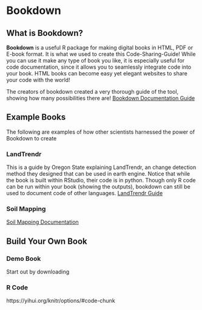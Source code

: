 # Bookdown

## What is Bookdown?
**Bookdown** is a useful R package for making digital books in HTML, PDF or E-book format. It is what we used to create this Code-Sharing-Guide! While you can use it make any type of book you like, it is especially useful for code documentation, since it allows you to seamlessly integrate code into your book. HTML books can become easy yet elegant websites to share your code with the world!



The creators of bookdown created a very thorough guide of the tool, showing how many possibilities there are!
[Bookdown Documentation Guide]("https://bookdown.org/yihui/bookdown/")

## Example Books
The following are examples of how other scientists harnessed the power of Bookdown to create 

### LandTrendr {-}
This is a guide by Oregon State explaining LandTrendr, an change detection method they designed that can be used in earth engine. Notice that while the book is built within RStudio, their code is in python. Though only R code can be run within your book (showing the outputs), bookdown can still be used to document code of other languages.
[LandTrendr Guide](https://emapr.github.io/LT-GEE/working-with-outputs.html)   

### Soil Mapping {-}

[Soil Mapping Documentation](https://l-ramirez-lopez.github.io/VNIR_spectroscopy_for_robust_soil_mapping/)

## Build Your Own Book

### Demo Book
Start out by downloading 

### R Code {-}

https://yihui.org/knitr/options/#code-chunk





